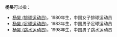 '''杨昊'''可以指：
* [[杨昊_(排球运动员)|杨昊 (排球运动员)]]，1980年生，中国女子排球运动员
* [[杨昊_(足球运动员)|杨昊 (足球运动员)]]，1983年生，中国男子足球运动员
* [[杨昊_(跳水运动员)|杨昊 (跳水运动员)]]，1998年生，中国男子跳水运动员

{{消歧义|cat=二字杨姓人名消歧义|hao}}